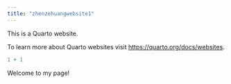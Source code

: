 ```yaml
---
title: "zhenzehuangwebsite1"
---
```


This is a Quarto website.

To learn more about Quarto websites visit <https://quarto.org/docs/websites>.

```r
1 + 1
```
Welcome to my page!
